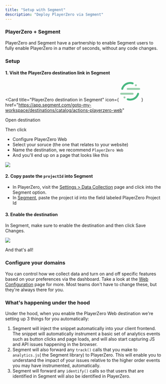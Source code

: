 ```yaml
---
title: "Setup with Segment"
description: "Deploy PlayerZero via Segment"
---
```


### PlayerZero + Segment

PlayerZero and Segment have a partnership to enable Segment users to fully
enable PlayerZero in a matter of seconds, without any code changes.

### Setup

#### 1. Visit the PlayerZero destination link in Segment

<Card
  title="PlayerZero destination in Segment"
  icon={
    <svg
      className="h-6 w-6"
      xmlns="http://www.w3.org/2000/svg"
      width="64"
      height="64"
      viewBox="0 0 64 64"
    >
      <g transform="matrix(.768307 0 0 .768307 0 2.304922)">
        <path
          d="M51.9 52.8H4c-2.2 0-4-1.8-4-4s1.8-4 4-4h47.9c2.2 0 4 1.8 4 4s-1.8 4-4 4z"
          fill="#99cfac"
        />
        <path
          d="M41.7 77.3c-3.9 0-7.8-.6-11.5-1.7-2.1-.7-3.3-2.9-2.6-5s2.9-3.3 5-2.6c2.9.9 6 1.4 9.1 1.4 13.6 0 25.4-8.7 29.3-21.7.6-2.1 2.9-3.3 5-2.7s3.3 2.9 2.7 5c-5.1 16.3-19.9 27.3-37 27.3z"
          fill="#49b881"
        />
        <path
          d="M79.3 32.5H31.4c-2.2 0-4-1.8-4-4s1.8-4 4-4h47.9c2.2 0 4 1.8 4 4s-1.8 4-4 4z"
          fill="#99cfac"
        />
        <path
          d="M8.5 32.5c-.4 0-.8-.1-1.2-.2-2.1-.6-3.3-2.9-2.7-5C9.7 11 24.5 0 41.7 0c3.9 0 7.8.6 11.5 1.7 2.1.7 3.3 2.9 2.6 5s-2.9 3.3-5 2.6c-2.9-.9-6-1.4-9.1-1.4-13.6 0-25.4 8.7-29.3 21.7-.6 1.8-2.2 2.9-3.9 2.9z"
          fill="#49b881"
        />
        <g fill="#99cfac">
          <circle r="4" cy="13.3" cx="65.4" />
          <circle r="4" cy="64.1" cx="17.9" />
        </g>
      </g>
    </svg>
  }
  href="https://app.segment.com/goto-my-workspace/destinations/catalog/actions-playerzero-web"
>
  Open destination
</Card>

Then click

- Configure PlayerZero Web
- Select your soruce (the one that relates to your website)
- Name the destination, we recommend `PlayerZero Web`
- And you'll end up on a page that looks like this

![](/images/Screen_Shot_2022-10-19_at_11.51.06_AM.png)

#### 2. Copy paste the `projectId` into Segment

- In PlayerZero, visit the
  [Settings > Data Collection](https://go.playerzero.app/setting/data) page and
  click into the Segment option.
- In
  [Segment](https://app.segment.com/goto-my-workspace/destinations/catalog/actions-playerzero-web),
  paste the project id into the field labeled PlayerZero Project Id

#### 3. Enable the destination

In Segment, make sure to enable the destination and then click Save Changes.

![](/images/Screen_Shot_2022-10-19_at_11.52.23_AM.png)

And that's all!

### Configure your domains

You can control how we collect data and turn on and off specific features based
on your preferences via the dashboard. Take a look at the
[Web Configuration](/docs/domain-controls) page for more. Most teams don't have
to change these, but they're always there for you.

### What's happening under the hood

Under the hood, when you enable the PlayerZero Web destination we're setting up
3 things for you automatically:

1. Segment will inject the snippet automatically into your client frontend. The
   snippet will automatically instrument a basic set of analytics events such as
   button clicks and page loads, and will also start capturing JS and API issues
   happening in the browser.
2. Segment will also forward any `track()` calls that you make to
   `analytics.js`( the Segment library) to PlayerZero. This will enable you to
   understand the impact of your issues relative to the higher order events you
   may have instrumented, automatically.
3. Segment will forward any `identify()` calls so that users that are identified
   in Segment will also be identified in PlayerZero.
